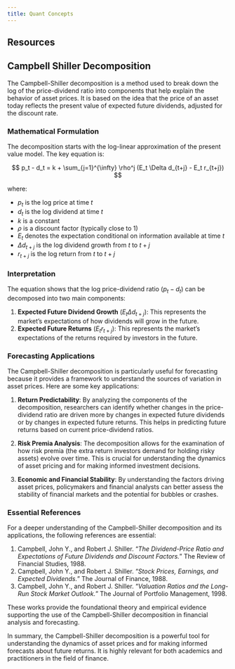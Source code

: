 ```yaml
---
title: Quant Concepts
---
```


## Resources


## Campbell Shiller Decomposition

The Campbell-Shiller decomposition is a method used to break down the log of the price-dividend ratio into components that help explain the behavior of asset prices. It is based on the idea that the price of an asset today reflects the present value of expected future dividends, adjusted for the discount rate.

### Mathematical Formulation
The decomposition starts with the log-linear approximation of the present value model. The key equation is:

$$ p_t - d_t = k + \sum_{j=1}^{\infty} \rho^j (E_t \Delta d_{t+j} - E_t r_{t+j}) $$

where:

- $p_t$ is the log price at time $t$
- $d_t$ is the log dividend at time $t$
- $k$ is a constant
- $\rho$ is a discount factor (typically close to 1)
- $E_t$ denotes the expectation conditional on information available at time $t$
- $\Delta d_{t+j}$ is the log dividend growth from $t$ to $t+j$
- $r_{t+j}$ is the log return from $t$ to $t+j$

### Interpretation
The equation shows that the log price-dividend ratio ($p_t - d_t$) can be decomposed into two main components:

1. **Expected Future Dividend Growth** ($E_t \Delta d_{t+j}$): This represents the market's expectations of how dividends will grow in the future.
2. **Expected Future Returns** ($E_t r_{t+j}$): This represents the market's expectations of the returns required by investors in the future.

### Forecasting Applications
The Campbell-Shiller decomposition is particularly useful for forecasting because it provides a framework to understand the sources of variation in asset prices. Here are some key applications:

1. **Return Predictability**: By analyzing the components of the decomposition, researchers can identify whether changes in the price-dividend ratio are driven more by changes in expected future dividends or by changes in expected future returns. This helps in predicting future returns based on current price-dividend ratios.

2. **Risk Premia Analysis**: The decomposition allows for the examination of how risk premia (the extra return investors demand for holding risky assets) evolve over time. This is crucial for understanding the dynamics of asset pricing and for making informed investment decisions.

3. **Economic and Financial Stability**: By understanding the factors driving asset prices, policymakers and financial analysts can better assess the stability of financial markets and the potential for bubbles or crashes.

### Essential References
For a deeper understanding of the Campbell-Shiller decomposition and its applications, the following references are essential:

1. Campbell, John Y., and Robert J. Shiller. "*The Dividend-Price Ratio and Expectations of Future Dividends and Discount Factors.*" The Review of Financial Studies, 1988.
2. Campbell, John Y., and Robert J. Shiller. "*Stock Prices, Earnings, and Expected Dividends.*" The Journal of Finance, 1988.
3. Campbell, John Y., and Robert J. Shiller. "*Valuation Ratios and the Long-Run Stock Market Outlook.*" The Journal of Portfolio Management, 1998.

These works provide the foundational theory and empirical evidence supporting the use of the Campbell-Shiller decomposition in financial analysis and forecasting.

In summary, the Campbell-Shiller decomposition is a powerful tool for understanding the dynamics of asset prices and for making informed forecasts about future returns. It is highly relevant for both academics and practitioners in the field of finance.